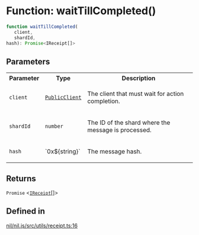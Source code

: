 # Function: waitTillCompleted()

```ts
function waitTillCompleted(
   client, 
   shardId, 
hash): Promise<IReceipt[]>
```

## Parameters

<table>
<tr>
<th>Parameter</th>
<th>Type</th>
<th>Description</th>
</tr>
<tr>
<td>

`client`

</td>
<td>

[`PublicClient`](../classes/PublicClient.mdx)

</td>
<td>

The client that must wait for action completion.

</td>
</tr>
<tr>
<td>

`shardId`

</td>
<td>

`number`

</td>
<td>

The ID of the shard where the message is processed.

</td>
</tr>
<tr>
<td>

`hash`

</td>
<td>

\`0x$\{string\}\`

</td>
<td>

The message hash.

</td>
</tr>
</table>

## Returns

`Promise` \<[`IReceipt`](../type-aliases/IReceipt.mdx)[]\>

## Defined in

[nil/nil.js/src/utils/receipt.ts:16](https://github.com/NilFoundation/nil.js/blob/08a7f90027b4c09b608245b19f15f6fb7ae1ff03/src/utils/receipt.ts#L16)

